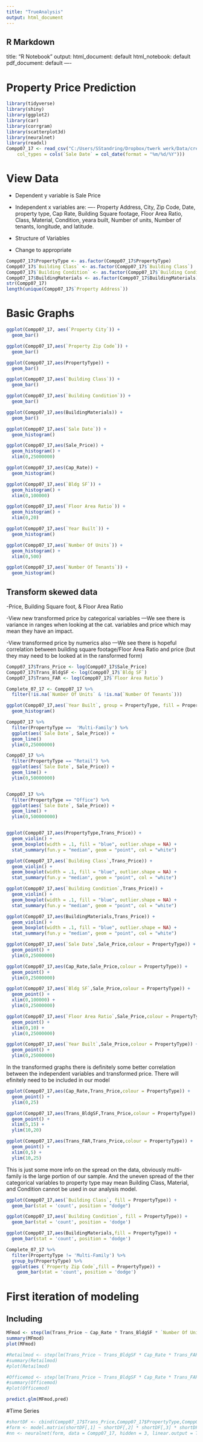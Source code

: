 ```yaml
---
title: "TrueAnalysis"
output: html_document
---
```

## R Markdown

title: "R Notebook"
output:
  html_document: default
  html_notebook: default
  pdf_document: default
----

# Property Price Prediction

```r
library(tidyverse)
library(shiny)
library(ggplot2)
library(car)
library(corrgram) 
library(scatterplot3d)
library(neuralnet)
library(readxl)
Compp07_17 <- read_csv("C:/Users/SStandring/Dropbox/twerk werk/Data/cre_values", 
    col_types = cols(`Sale Date` = col_date(format = "%m/%d/%Y")))
```

# View Data
- Dependent y variable is Sale Price

- Independent x variables are:
---- Property Address, City, Zip Code, Date, property type, Cap Rate, Building Square footage, Floor Area Ratio, Class, Material, Condition, yeara built, Number of units, Number of tenants, longitude, and latitude.

- Structure of Variables
- Change to appropriate 
```r
Compp07_17$PropertyType <- as.factor(Compp07_17$PropertyType)
Compp07_17$`Building Class` <- as.factor(Compp07_17$`Building Class`)
Compp07_17$`Building Condition` <- as.factor(Compp07_17$`Building Condition`)
Compp07_17$BuildingMaterials <- as.factor(Compp07_17$BuildingMaterials)
str(Compp07_17)
length(unique(Compp07_17$`Property Address`))
```
# Basic Graphs
```r
ggplot(Compp07_17, aes(`Property City`)) +
  geom_bar()

ggplot(Compp07_17,aes(`Property Zip Code`)) +
  geom_bar()

ggplot(Compp07_17,aes(PropertyType)) +
  geom_bar()

ggplot(Compp07_17,aes(`Building Class`)) +
  geom_bar()

ggplot(Compp07_17,aes(`Building Condition`)) +
  geom_bar()

ggplot(Compp07_17,aes(BuildingMaterials)) +
  geom_bar()

ggplot(Compp07_17,aes(`Sale Date`)) +
  geom_histogram()

ggplot(Compp07_17,aes(Sale_Price)) +
  geom_histogram() +
  xlim(0,25000000)

ggplot(Compp07_17,aes(Cap_Rate)) +
  geom_histogram()

ggplot(Compp07_17,aes(`Bldg SF`)) +
  geom_histogram() +
  xlim(0,100000)

ggplot(Compp07_17,aes(`Floor Area Ratio`)) +
  geom_histogram() +
  xlim(0,20)

ggplot(Compp07_17,aes(`Year Built`)) +
  geom_histogram()

ggplot(Compp07_17,aes(`Number Of Units`)) +
  geom_histogram() +
  xlim(0,500)

ggplot(Compp07_17,aes(`Number Of Tenants`)) +
  geom_histogram()
```

## Transform skewed data

-Price, Building Square foot, & Floor Area Ratio

-View new transformed price by categorical variables
---We see there is variance in ranges when looking at the cat. variables and price which may mean they have an impact.

-View transformed price by numerics also
---We see there is hopeful correlation between building square footage/Floor Area Ratio and price (but they may need to be looked at in the ransformed form)
```r
Compp07_17$Trans_Price <- log(Compp07_17$Sale_Price)
Compp07_17$Trans_BldgSF <- log(Compp07_17$`Bldg SF`)
Compp07_17$Trans_FAR <- log(Compp07_17$`Floor Area Ratio`)

Complete_07_17 <- Compp07_17 %>% 
  filter(!is.na(`Number Of Units` & !is.na(`Number Of Tenants`)))

ggplot(Compp07_17,aes(`Year Built`, group = PropertyType, fill = PropertyType)) +
  geom_histogram()

Compp07_17 %>% 
  filter(PropertyType ==  'Multi-Family') %>% 
  ggplot(aes(`Sale Date`, Sale_Price)) +
  geom_line()
  ylim(0,25000000) 

Compp07_17 %>% 
  filter(PropertyType == "Retail") %>% 
  ggplot(aes(`Sale Date`, Sale_Price)) +
  geom_line() +
  ylim(0,50000000)


Compp07_17 %>% 
  filter(PropertyType == "Office") %>% 
  ggplot(aes(`Sale Date`, Sale_Price)) +
  geom_line() +
  ylim(0,500000000)


ggplot(Compp07_17,aes(PropertyType,Trans_Price)) +
  geom_violin() +
  geom_boxplot(width = .1, fill = "blue", outlier.shape = NA) +
  stat_summary(fun.y = "median", geom = "point", col = "white")

ggplot(Compp07_17,aes(`Building Class`,Trans_Price)) +
  geom_violin() +
  geom_boxplot(width = .1, fill = "blue", outlier.shape = NA) +
  stat_summary(fun.y = "median", geom = "point", col = "white")

ggplot(Compp07_17,aes(`Building Condition`,Trans_Price)) +
  geom_violin() +
  geom_boxplot(width = .1, fill = "blue", outlier.shape = NA) +
  stat_summary(fun.y = "median", geom = "point", col = "white")

ggplot(Compp07_17,aes(BuildingMaterials,Trans_Price)) +
  geom_violin() +
  geom_boxplot(width = .1, fill = "blue", outlier.shape = NA) +
  stat_summary(fun.y = "median", geom = "point", col = "white")

ggplot(Compp07_17,aes(`Sale Date`,Sale_Price,colour = PropertyType)) +
  geom_point() +
  ylim(0,25000000)

ggplot(Compp07_17,aes(Cap_Rate,Sale_Price,colour = PropertyType)) +
  geom_point() +
  ylim(0,25000000)

ggplot(Compp07_17,aes(`Bldg SF`,Sale_Price,colour = PropertyType)) +
  geom_point() +
  xlim(0,100000) +
  ylim(0,25000000)

ggplot(Compp07_17,aes(`Floor Area Ratio`,Sale_Price,colour = PropertyType)) +
  geom_point() +
  xlim(0,10) +
  ylim(0,25000000)

ggplot(Compp07_17,aes(`Year Built`,Sale_Price,colour = PropertyType)) +
  geom_point() +
  ylim(0,25000000)
```

In the transformed graphs there is definitely some better correlation between the independent variables and transformed price. There will efinitely need to be included in our model
```r
ggplot(Compp07_17,aes(Cap_Rate,Trans_Price,colour = PropertyType)) +
  geom_point() +
  ylim(0,25)

ggplot(Compp07_17,aes(Trans_BldgSF,Trans_Price,colour = PropertyType)) +
  geom_point() +
  xlim(5,15) +
  ylim(10,20)

ggplot(Compp07_17,aes(Trans_FAR,Trans_Price,colour = PropertyType)) +
  geom_point() +
  xlim(0,5) +
  ylim(10,25)
```

This is just some more info on the spread on the data, obviously multi-family is the large portion of our sample. And the uneven spread of the ther categorical variables to property type may mean Building Class, Material, and Condition cannot be used in our analysis model.

```r
ggplot(Compp07_17,aes(`Building Class`, fill = PropertyType)) +
  geom_bar(stat = 'count', position = "dodge")

ggplot(Compp07_17,aes(`Building Condition`, fill = PropertyType)) +
  geom_bar(stat = 'count', position = 'dodge')

ggplot(Compp07_17,aes(BuildingMaterials,fill = PropertyType)) +
  geom_bar(stat = 'count', position = 'dodge')

Complete_07_17 %>% 
  filter(PropertyType != 'Multi-Family') %>% 
  group_by(PropertyType) %>% 
  ggplot(aes (`Property Zip Code`,fill = PropertyType)) +
    geom_bar(stat = 'count', position = 'dodge')
```
# First iteration of modeling
## Including 
```r
MFmod <- step(lm(Trans_Price ~ Cap_Rate * Trans_BldgSF * `Number Of Units` * `Property Zip Code`, filter(Complete_07_17, PropertyType == 'Multi-Family')), direction = "both")
summary(MFmod)
plot(MFmod)

#Retailmod <- step(lm(Trans_Price ~ Trans_BldgSF * Cap_Rate * Trans_FAR * `Property Zip Code`, filter(Complete_07_17, PropertyType == 'Retail')), direction = "both")
#summary(Retailmod)
#plot(Retailmod)

#Officemod <- step(lm(Trans_Price ~ Trans_BldgSF * Cap_Rate * Trans_FAR * `Property Zip Code`, filter(Compp07_17, PropertyType == "Office")), irection = "both")
#summary(Officemod)
#plot(Officemod)
```
```r
predict.glm(MFmod,pred)
```


#Time Series
```r
#shortDF <- cbind(Compp07_17$Trans_Price,Compp07_17$PropertyType,Compp07_17$Cap_Rate,Compp07_17$Trans_BldgSF,Compp07_17$Trans_FAR)
#form <- model.matrix(shortDF[,1] ~ shortDF[,2] * shortDF[,3] * shortDF[,4] * shortDF[,5]) 
#nn <- neuralnet(form, data = Compp07_17, hidden = 3, linear.output = T, threshold = 0.05)
```